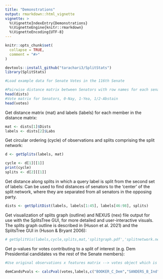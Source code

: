 ```yaml
---
title: "Demonstrations"
output: rmarkdown::html_vignette
vignette: >
  %\VignetteIndexEntry{Demonstrations}
  %\VignetteEngine{knitr::rmarkdown}
  %\VignetteEncoding{UTF-8}
---
```


```r
knitr::opts_chunk$set(
  collapse = TRUE,
  comment = "#>"
)
```

```r
devtools::install_github("tarachari3/SplitStats")
library(SplitStats)

#Load example data for Senate Votes in the 116th Senate

#Pairwise distance matrix between Senators with row names for each senator
head(dists)
#Vote matrix for Senators, 0-Nay, 1-Yea, 1/2-Abstain
head(votes)
```

Get distance matrix (mat) and labels (labels) for each member in the distance matrix:

```r
mat <- dists[1]$Dists
labels <- dists[2]$Labs
```

Get circular ordering (cycle) of observations and splits comprising the split network:

```r
d <- getSplits(labels, mat)

cycle <- d[1][[1]]
print(cycle)
splits <- d[2][[1]]
```

Get distance along splits in which a query label is split from the second set of labels:
Can be used to find distances of senators to the 'center' of the split network, where they are separated from all senators in the opposing party.

```r
dists <- getSplitDist(labels, labels[1:45], labels[46:98], splits)
```


Get visualization of splits graph (outline) and NEXUS (nex) file output for use with the SplitsTree GUI, for more detailed and user-interactive visuals.
The splits graph outline is described in (Huson et al. 2021) and the SplitsTree GUI in (Huson & Bryant 2006):

```r
# getSplitVis(labels,cycle,splits,mat,'splitgraph.pdf','splitnetwork.nex')
```


Get p-values for votes contributing to a split of interest (e.g. Dem Presidential candidates vs the rest of the Senate members):

```r
#Use original observations x features matrix --> votes object which is members x votes matrix

demCandsPvals <- calcPval(votes,labels,c("BOOKER_C_Dem","SANDERS_B_Ind","KLOBUCHAR_A_Dem","WARREN_E_Dem","HARRIS_K_Dem"))

```


